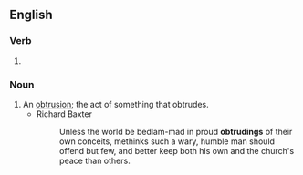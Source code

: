 ==English==

===Verb===
{{head|en|verb form}}

# {{present participle of|obtrude|lang=en|nocat=1}}

===Noun===
{{en-noun}}

# An [[obtrusion]]; the act of something that obtrudes.
#* Richard Baxter
#*: Unless the world be bedlam-mad in proud '''obtrudings''' of their own conceits, methinks such a wary, humble man should offend but few, and better keep both his own and the church's peace than others.